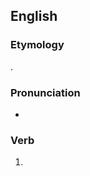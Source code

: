 ==English==

===Etymology===
{{affix|en|picnic|-k-|-ed}}.

===Pronunciation===
* {{IPA|/ˈpɪknɪkt/|lang=en}}

===Verb===
{{head|en|verb form}}

# {{en-past of|picnic}}